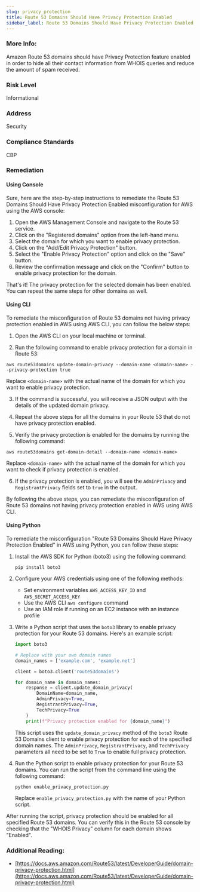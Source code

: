 ```yaml
---
slug: privacy_protection
title: Route 53 Domains Should Have Privacy Protection Enabled
sidebar_label: Route 53 Domains Should Have Privacy Protection Enabled
---
```


### More Info:

Amazon Route 53 domains should have Privacy Protection feature enabled in order to hide all their contact information from WHOIS queries and reduce the amount of spam received.

### Risk Level

Informational

### Address

Security

### Compliance Standards

CBP


### Remediation

#### Using Console

Sure, here are the step-by-step instructions to remediate the Route 53 Domains Should Have Privacy Protection Enabled misconfiguration for AWS using the AWS console:

1. Open the AWS Management Console and navigate to the Route 53 service.
2. Click on the "Registered domains" option from the left-hand menu.
3. Select the domain for which you want to enable privacy protection.
4. Click on the "Add/Edit Privacy Protection" button.
5. Select the "Enable Privacy Protection" option and click on the "Save" button.
6. Review the confirmation message and click on the "Confirm" button to enable privacy protection for the domain.

That's it! The privacy protection for the selected domain has been enabled. You can repeat the same steps for other domains as well.

#### Using CLI

To remediate the misconfiguration of Route 53 domains not having privacy protection enabled in AWS using AWS CLI, you can follow the below steps:

1. Open the AWS CLI on your local machine or terminal.

2. Run the following command to enable privacy protection for a domain in Route 53:

```
aws route53domains update-domain-privacy --domain-name <domain-name> --privacy-protection true
```

Replace `<domain-name>` with the actual name of the domain for which you want to enable privacy protection.

3. If the command is successful, you will receive a JSON output with the details of the updated domain privacy.

4. Repeat the above steps for all the domains in your Route 53 that do not have privacy protection enabled.

5. Verify the privacy protection is enabled for the domains by running the following command:

```
aws route53domains get-domain-detail --domain-name <domain-name>
```

Replace `<domain-name>` with the actual name of the domain for which you want to check if privacy protection is enabled.

6. If the privacy protection is enabled, you will see the `AdminPrivacy` and `RegistrantPrivacy` fields set to `true` in the output.

By following the above steps, you can remediate the misconfiguration of Route 53 domains not having privacy protection enabled in AWS using AWS CLI.

#### Using Python

To remediate the misconfiguration "Route 53 Domains Should Have Privacy Protection Enabled" in AWS using Python, you can follow these steps:

1. Install the AWS SDK for Python (boto3) using the following command:

   ```
   pip install boto3
   ```

2. Configure your AWS credentials using one of the following methods:

   - Set environment variables `AWS_ACCESS_KEY_ID` and `AWS_SECRET_ACCESS_KEY`
   - Use the AWS CLI `aws configure` command
   - Use an IAM role if running on an EC2 instance with an instance profile

3. Write a Python script that uses the `boto3` library to enable privacy protection for your Route 53 domains. Here's an example script:

   ```python
   import boto3

   # Replace with your own domain names
   domain_names = ['example.com', 'example.net']

   client = boto3.client('route53domains')

   for domain_name in domain_names:
       response = client.update_domain_privacy(
           DomainName=domain_name,
           AdminPrivacy=True,
           RegistrantPrivacy=True,
           TechPrivacy=True
       )
       print(f"Privacy protection enabled for {domain_name}")
   ```

   This script uses the `update_domain_privacy` method of the `boto3` Route 53 Domains client to enable privacy protection for each of the specified domain names. The `AdminPrivacy`, `RegistrantPrivacy`, and `TechPrivacy` parameters all need to be set to `True` to enable full privacy protection.

4. Run the Python script to enable privacy protection for your Route 53 domains. You can run the script from the command line using the following command:

   ```
   python enable_privacy_protection.py
   ```

   Replace `enable_privacy_protection.py` with the name of your Python script.

After running the script, privacy protection should be enabled for all specified Route 53 domains. You can verify this in the Route 53 console by checking that the "WHOIS Privacy" column for each domain shows "Enabled".


### Additional Reading:

- [https://docs.aws.amazon.com/Route53/latest/DeveloperGuide/domain-privacy-protection.html](https://docs.aws.amazon.com/Route53/latest/DeveloperGuide/domain-privacy-protection.html) 

